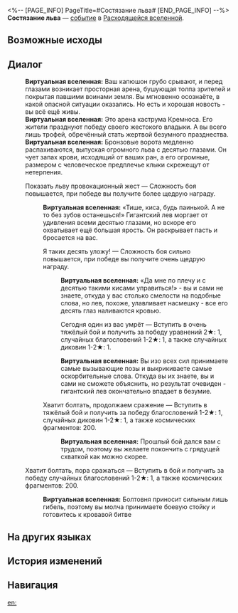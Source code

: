 <%-- [PAGE_INFO]
PageTitle=#Состязание льва#
[END_PAGE_INFO] --%>
{{Дополнить}}
{{ВВ Событие Инфобокс
|id                 = 26301
|Название           = 
|Изображение        = <!--TBA: SpriteOutput/Rogue/RandomEvent/PicRogueEvent_35.png-->
|Испытание_в_вв     = 
|Испытание_в_рое    = 
|Испытание_в_зиш    = 
|Испытание_в_рв     = Неизвестно
|Испытание_в_облнеп = 
|Требования         = 
|Пред               = 
|След               = 
|Упоминания         = 
|Порядок            = 
|Порядок_рв         = 150
}}
'''Состязание льва''' — [[Расходящаяся вселенная/События|событие]] в [[Расходящаяся вселенная|Расходящейся вселенной]].

==Возможные исходы==
{{Возможные исходы
|Выбор_1 = Показать льву провокационный жест

|Выбор_1_1 = Я таких десять уложу!

|Выбор_1_1_1 = Сегодня один из вас умрёт
|Результат_1_1_1 = Вступить в очень тяжёлый бой и получить за победу уравнений 2★: 1, случайных благословений 1-2★: 1, а также случайных диковин 1-2★: 1.

|Выбор_1_2 = Хватит болтать, продолжаем сражение
|Результат_1_2 = Вступить в тяжёлый бой и получить за победу благословений 1-2★: 1, случайных диковин 1-2★: 1, а также космических фрагментов: 200.

|Выбор_2 = Хватит болтать, пора сражаться
|Результат_2 = Вступить в бой и получить за победу случайных благословений 1-2★: 1, а также космических фрагментов: 200.
}}

==Диалог==
{{Диалог Начало}}
:'''Виртуальная вселенная:''' Ваш капюшон грубо срывают, и перед глазами возникает просторная арена, бушующая толпа зрителей и покрытая павшими воинами земля. Вы мгновенно осознаёте, в какой опасной ситуации оказались. Но есть и хорошая новость - вы всё ещё живы.
:'''Виртуальная вселенная:''' Это арена каструма Кремноса. Его жители празднуют победу своего жестокого владыки. А вы всего лишь трофей, обречённый стать жертвой безумного празднества.
:'''Виртуальная вселенная:''' Бронзовые ворота медленно распахиваются, выпуская огромного льва с десятью глазами. Он чует запах крови, исходящий от ваших ран, а его огромные, размером с человеческое предплечье клыки скрежещут от нетерпения.
:{{Диалог|Звезда}} Показать льву провокационный жест &mdash; Сложность боя повышается, при победе вы получите более щедрую награду.
::'''Виртуальная вселенная:''' «Тише, киса, будь паинькой. А не то без зубов останешься!» Гигантский лев моргает от удивления всеми десятью глазами, но вскоре его охватывает ещё большая ярость. Он раскрывает пасть и бросается на вас.
::{{Диалог|Звезда}} Я таких десять уложу! &mdash; Сложность боя сильно повышается, при победе вы получите очень щедрую награду.
:::'''Виртуальная вселенная:''' «Да мне по плечу и с десятью такими кисами управиться!» - вы и сами не знаете, откуда у вас столько смелости на подобные слова, но лев, похоже, улавливает насмешку - все его десять глаз наливаются кровью.
:::{{Диалог|Звезда}} Сегодня один из вас умрёт &mdash; Вступить в очень тяжёлый бой и получить за победу уравнений 2★: 1, случайных благословений 1-2★: 1, а также случайных диковин 1-2★: 1.
:::'''Виртуальная вселенная:''' Вы изо всех сил принимаете самые вызывающие позы и выкрикиваете самые оскорбительные слова. Откуда вы их знаете, вы и сами не сможете объяснить, но результат очевиден - гигантский лев окончательно впадает в безумие.
::{{Диалог|Звезда}} Хватит болтать, продолжаем сражение &mdash; Вступить в тяжёлый бой и получить за победу благословений 1-2★: 1, случайных диковин 1-2★: 1, а также космических фрагментов: 200.
:::'''Виртуальная вселенная:''' Прошлый бой дался вам с трудом, поэтому вы желаете покончить с грядущей схваткой как можно скорее.
:{{Диалог|Звезда}} Хватит болтать, пора сражаться &mdash; Вступить в бой и получить за победу случайных благословений 1-2★: 1, а также космических фрагментов: 200.
::'''Виртуальная вселенная:''' Болтовня приносит сильным лишь гибель, поэтому вы молча принимаете боевую стойку и готовитесь к кровавой битве
{{Диалог Конец}}

==На других языках==
{{На других языках
|en   = The Lion's Arena
|zhs  = 巨狮竞技
|zht  = 巨獅競技
|ja   = {{Rubi|巨大獅子|きょだいしし}}とのバトル
|ko   = 거대 사자와의 전투
|es   = Coliseo del león
|fr   = Arène du lion
|ru   = Состязание льва
|th   = สังเวียนสิงโตยักษ์
|vi   = Đấu Trường Sư Tử
|de   = Arena des Löwen
|id   = Arena Singa Raksasa
|pt   = A Arena do Leão
}}

==История изменений==
{{История изменений|3.5}}

==Навигация==
{{События ВВ Навбокс}}

[[en:]]